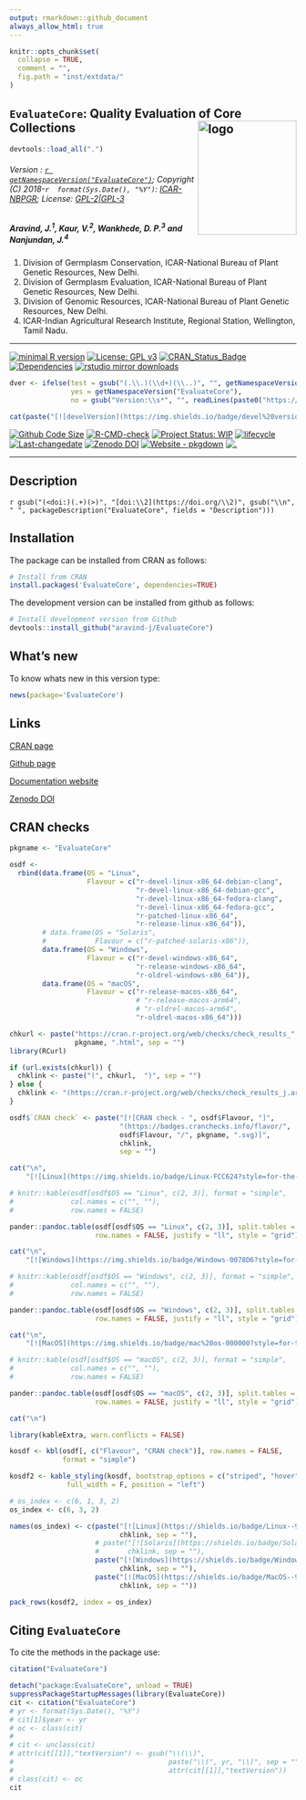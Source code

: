 ```yaml
---
output: rmarkdown::github_document
always_allow_html: true
---
```


```r
knitr::opts_chunk$set(
  collapse = TRUE,
  comment = "",
  fig.path = "inst/extdata/"
)
```

<!-- 
```r
knitr::include_graphics("https://raw.githubusercontent.com/aravind-j/EvaluateCore/master/inst/extdata/EvaluateCore.png") 
```
-->

## `EvaluateCore`: Quality Evaluation of Core Collections <img src="https://raw.githubusercontent.com/aravind-j/EvaluateCore/master/inst/extdata/EvaluateCore.png" align="right" alt="logo" width="173" height = "200" style = "border: none; float: right;">

```r
devtools::load_all(".")

```

###### Version : [`r getNamespaceVersion("EvaluateCore")`](https://aravind-j.github.io/EvaluateCore/); Copyright (C) 2018-`r  format(Sys.Date(), "%Y")`: [ICAR-NBPGR](http://www.nbpgr.ernet.in/); License: [GPL-2|GPL-3](https://www.r-project.org/Licenses/)



##### *Aravind, J.^1^, Kaur, V.^2^, Wankhede, D. P.^3^ and Nanjundan, J.^4^*

1. Division of Germplasm Conservation, ICAR-National Bureau of Plant Genetic Resources, New Delhi.
2. Division of Germplasm Evaluation, ICAR-National Bureau of Plant Genetic Resources, New Delhi.
3. Division of Genomic Resources, ICAR-National Bureau of Plant Genetic Resources, New Delhi.
4. ICAR-Indian Agricultural Research Institute, Regional Station, Wellington, Tamil Nadu.

***
[![minimal R version](https://img.shields.io/badge/R>%3D-3.5.0-6666ff.svg?logo=R)](https://cran.r-project.org/)
[![License: GPL v3](https://img.shields.io/badge/License-GPL%20v3-blue.svg)](https://www.gnu.org/licenses/gpl-3.0)
[![CRAN_Status_Badge](https://www.r-pkg.org/badges/version-last-release/EvaluateCore)](https://cran.r-project.org/package=EvaluateCore)
[![Dependencies](https://tinyverse.netlify.com/badge/EvaluateCore)](https://cran.r-project.org/package=EvaluateCore)
[![rstudio mirror downloads](https://cranlogs.r-pkg.org/badges/grand-total/EvaluateCore?color=green)](https://CRAN.R-project.org/package=EvaluateCore)
```r
dver <- ifelse(test = gsub("(.\\.)(\\d+)(\\..)", "", getNamespaceVersion("EvaluateCore")) != "",
               yes = getNamespaceVersion("EvaluateCore"),
               no = gsub("Version:\\s*", "", readLines(paste0("https://raw.githubusercontent.com/", "aravind-j/EvaluateCore", "/master/DESCRIPTION"))[grep("Version:", readLines(paste0("https://raw.githubusercontent.com/", "aravind-j/EvaluateCore", "/master/DESCRIPTION")))]))

cat(paste("[![develVersion](https://img.shields.io/badge/devel%20version-", dver, "-orange.svg)](https://github.com/aravind-j/EvaluateCore)", sep = ""))
```
[![Github Code Size](https://img.shields.io/github/languages/code-size/aravind-j/EvaluateCore.svg)](https://github.com/aravind-j/EvaluateCore)
[![R-CMD-check](https://github.com/aravind-j/EvaluateCore/workflows/R-CMD-check/badge.svg)](https://github.com/aravind-j/EvaluateCore/actions)
[![Project Status: WIP](https://www.repostatus.org/badges/latest/active.svg)](https://www.repostatus.org/#active)
[![lifecycle](https://img.shields.io/badge/lifecycle-stable-brightgreen.svg)](https://lifecycle.r-lib.org/articles/stages.html#stable)
[![Last-changedate](https://img.shields.io/badge/last%20change-`r gsub('-', '--', Sys.Date())`-yellowgreen.svg)](https://github.com/aravind-j/EvaluateCore/)
[![Zenodo DOI](https://zenodo.org/badge/DOI/10.5281/zenodo.3875930.svg)](https://doi.org/10.5281/zenodo.3875930)
[![Website - pkgdown](https://img.shields.io/website-up-down-green-red/https/aravind-j.github.io/EvaluateCore.svg)](https://aravind-j.github.io/EvaluateCore/)
[![.](https://pro-pulsar-193905.appspot.com/UA-148941781-1/welcome-page)](https://github.com/aravind-j/google-analytics-beacon)
<!-- [![packageversion](https://img.shields.io/badge/Package%20version-0.2.3.3-orange.svg)](https://github.com/aravind-j/EvaluateCore) -->
<!-- [![GitHub Download Count](https://github-basic-badges.herokuapp.com/downloads/aravind-j/EvaluateCore/total.svg)] -->
<!-- [![Rdoc](http://www.rdocumentation.org/badges/version/EvaluateCore)](http://www.rdocumentation.org/packages/EvaluateCore) -->

***

## Description
`r gsub("(<doi:)(.+)(>)", "[doi:\\2](https://doi.org/\\2)", gsub("\\n", " ", packageDescription("EvaluateCore", fields = "Description")))`

<!-- ## System Requirements
The function `dist.evaluate.core` is a wrapper around the `evaluateCore` function of the `corehunter` package which implemented in Java 8. Hence you need to have [Java Runtime Environment](http://www.oracle.com/technetwork/java/javase/downloads/jre8-downloads-2133155.html) (JRE) version 8 or higher for the package to work.-->

## Installation
The package can be installed from CRAN as follows:

```r
# Install from CRAN
install.packages('EvaluateCore', dependencies=TRUE)
```

The development version can be installed from github as follows:

```r
# Install development version from Github
devtools::install_github("aravind-j/EvaluateCore")
```

<!-- ## Detailed tutorial
For a detailed tutorial (vignette) on how to used this package type:

```r
browseVignettes(package = 'EvaluateCore')
```
The vignette for the latest version is also available [online](https://aravind-j.github.io/EvaluateCore/articles.html).-->

## What's new
To know whats new in this version type:

```r
news(package='EvaluateCore')
```

## Links

[CRAN page](https://cran.r-project.org/package=EvaluateCore)

[Github page](https://github.com/aravind-j/EvaluateCore)

[Documentation website](https://aravind-j.github.io/EvaluateCore/)

[Zenodo DOI](https://doi.org/10.5281/zenodo.3875930)

## CRAN checks

```r
pkgname <- "EvaluateCore"

osdf <-
  rbind(data.frame(OS = "Linux", 
                   Flavour = c("r-devel-linux-x86_64-debian-clang",
                               "r-devel-linux-x86_64-debian-gcc", 
                               "r-devel-linux-x86_64-fedora-clang",
                               "r-devel-linux-x86_64-fedora-gcc", 
                               "r-patched-linux-x86_64",
                               "r-release-linux-x86_64")),
        # data.frame(OS = "Solaris", 
        #            Flavour = c("r-patched-solaris-x86")),
        data.frame(OS = "Windows", 
                   Flavour = c("r-devel-windows-x86_64", 
                               "r-release-windows-x86_64",
                               "r-oldrel-windows-x86_64")),
        data.frame(OS = "macOS", 
                   Flavour = c("r-release-macos-x86_64", 
                               # "r-release-macos-arm64",
                               # "r-oldrel-macos-arm64",
                               "r-oldrel-macos-x86_64")))

chkurl <- paste("https://cran.r-project.org/web/checks/check_results_",
                pkgname, ".html", sep = "")
library(RCurl)

if (url.exists(chkurl)) {
  chklink <- paste("(", chkurl,  ")", sep = "")
} else {
  chklink <- "(https://cran.r-project.org/web/checks/check_results_j.aravind_at_icar.gov.in.html)"
}

osdf$`CRAN check` <- paste("[![CRAN check - ", osdf$Flavour, "]",
                           "(https://badges.cranchecks.info/flavor/",
                           osdf$Flavour, "/", pkgname, ".svg)]",
                           chklink,
                           sep = "")
```


```r
cat("\n",
    "[![Linux](https://img.shields.io/badge/Linux-FCC624?style=for-the-badge&logo=linux&logoColor=black)](https://cran.r-project.org/web/checks/check_results_EvaluateCore.html)", "\n")

# knitr::kable(osdf[osdf$OS == "Linux", c(2, 3)], format = "simple", 
#              col.names = c("", ""), 
#              row.names = FALSE)

pander::pandoc.table(osdf[osdf$OS == "Linux", c(2, 3)], split.tables = Inf,
                     row.names = FALSE, justify = "ll", style = "grid")

cat("\n",
    "[![Windows](https://img.shields.io/badge/Windows-0078D6?style=for-the-badge&logo=windows&logoColor=white)](https://cran.r-project.org/web/checks/check_results_EvaluateCore.html)", "\n")

# knitr::kable(osdf[osdf$OS == "Windows", c(2, 3)], format = "simple",
#              col.names = c("", ""),
#              row.names = FALSE)

pander::pandoc.table(osdf[osdf$OS == "Windows", c(2, 3)], split.tables = Inf,
                     row.names = FALSE, justify = "ll", style = "grid")

cat("\n",
    "[![MacOS](https://img.shields.io/badge/mac%20os-000000?style=for-the-badge&logo=apple&logoColor=white)](https://cran.r-project.org/web/checks/check_results_EvaluateCore.html)", "\n")

# knitr::kable(osdf[osdf$OS == "macOS", c(2, 3)], format = "simple",
#              col.names = c("", ""),
#              row.names = FALSE)

pander::pandoc.table(osdf[osdf$OS == "macOS", c(2, 3)], split.tables = Inf,
                     row.names = FALSE, justify = "ll", style = "grid")

cat("\n")
```

```r
library(kableExtra, warn.conflicts = FALSE)

kosdf <- kbl(osdf[, c("Flavour", "CRAN check")], row.names = FALSE, 
             format = "simple")

kosdf2 <- kable_styling(kosdf, bootstrap_options = c("striped", "hover"),
              full_width = F, position = "left")

# os_index <- c(6, 1, 3, 2)
os_index <- c(6, 3, 2)

names(os_index) <- c(paste("[![Linux](https://shields.io/badge/Linux--9cf?logo=Linux&style=social)]",
                           chklink, sep = ""),
                     # paste("[![Solaris](https://shields.io/badge/Solaris--9cf?logo=Oracle&style=social)]",
                     #       chklink, sep = ""),
                     paste("[![Windows](https://shields.io/badge/Windows--9cf?logo=Windows&style=social)]",
                           chklink, sep = ""),
                     paste("[![MacOS](https://shields.io/badge/MacOS--9cf?logo=Apple&style=social)]",
                           chklink, sep = ""))

pack_rows(kosdf2, index = os_index)

```

## Citing `EvaluateCore`
To cite the methods in the package use:

```r
citation("EvaluateCore")
```

```r
detach("package:EvaluateCore", unload = TRUE)
suppressPackageStartupMessages(library(EvaluateCore))
cit <- citation("EvaluateCore")
# yr <- format(Sys.Date(), "%Y")
# cit[1]$year <- yr
# oc <- class(cit)
# 
# cit <- unclass(cit)
# attr(cit[[1]],"textVersion") <- gsub("\\(\\)",
#                                      paste("\\(", yr, "\\)", sep = ""),
#                                      attr(cit[[1]],"textVersion"))
# class(cit) <- oc
cit
```
